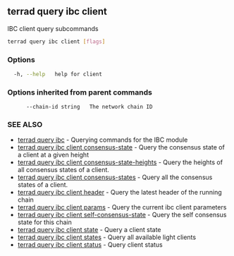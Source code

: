 ## terrad query ibc client

IBC client query subcommands

```sh Terrad
terrad query ibc client [flags]
```

### Options

```sh Terrad
  -h, --help   help for client
```

### Options inherited from parent commands

```
      --chain-id string   The network chain ID
```

### SEE ALSO

* [terrad query ibc](terrad_query_ibc.md)	 - Querying commands for the IBC module
* [terrad query ibc client consensus-state](terrad_query_ibc_client_consensus-state.md)	 - Query the consensus state of a client at a given height
* [terrad query ibc client consensus-state-heights](terrad_query_ibc_client_consensus-state-heights.md)	 - Query the heights of all consensus states of a client.
* [terrad query ibc client consensus-states](terrad_query_ibc_client_consensus-states.md)	 - Query all the consensus states of a client.
* [terrad query ibc client header](terrad_query_ibc_client_header.md)	 - Query the latest header of the running chain
* [terrad query ibc client params](terrad_query_ibc_client_params.md)	 - Query the current ibc client parameters
* [terrad query ibc client self-consensus-state](terrad_query_ibc_client_self-consensus-state.md)	 - Query the self consensus state for this chain
* [terrad query ibc client state](terrad_query_ibc_client_state.md)	 - Query a client state
* [terrad query ibc client states](terrad_query_ibc_client_states.md)	 - Query all available light clients
* [terrad query ibc client status](terrad_query_ibc_client_status.md)	 - Query client status


